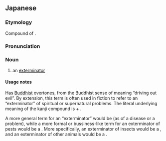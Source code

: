 ==Japanese==
{{ja-kanjitab|たい|じ|や}}

===Etymology===
Compound of {{compound|lang=ja|sort=たいじや|退治|tr1=taiji|t1=stamping out, wiping out, exterminating|屋|tr2=ya|t2=professional, tradesman}}.

===Pronunciation===
{{ja-pron|たいじや}}

===Noun===
{{ja-noun|たいじや}}

# an [[exterminator]]

====Usage notes====
Has [[Buddhist]] overtones, from the Buddhist sense of {{l|ja|退治}} meaning “driving out evil”. By extension, this term is often used in fiction to refer to an “exterminator” of spiritual or supernatural problems. The literal underlying meaning of the kanji compound is {{m|ja|退||drive back, force out}} + {{m|ja|治||suppress, rule, control, make peaceful}}.

A more general term for an “exterminator” would be {{ja-l|根絶者||konzetsusha}} (as of a disease or a problem), while a more formal or bussiness-like term for an exterminator of pests would be a {{ja-l|駆除業者||kujo gyōsha}}. More specifically, an exterminator of insects would be a {{ja-l|害虫駆除業者||gaichū kujo gyōsha}}, and an exterminator of other animals would be a {{ja-l|害獣駆除業者||gaijū kujo gyōsha}}.